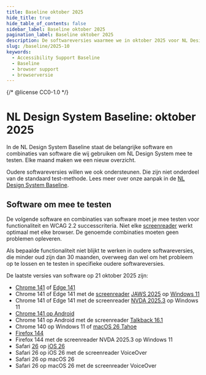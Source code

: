 ```yaml
---
title: Baseline oktober 2025
hide_title: true
hide_table_of_contents: false
sidebar_label: Baseline oktober 2025
pagination_label: Baseline oktober 2025
description: De softwareversies waarmee we in oktober 2025 voor NL Design System testen voor Baseline support.
slug: /baseline/2025-10
keywords:
  - Accessibility Support Baseline
  - Baseline
  - browser support
  - browserversie
---
```


{/* @license CC0-1.0 */}

# NL Design System Baseline: oktober 2025

In de NL Design System Baseline staat de belangrijke software en combinaties van software die wij gebruiken om NL Design System mee te testen. Elke maand maken we een nieuw overzicht.

Oudere softwareversies willen we ook ondersteunen. Die zijn niet onderdeel van de standaard test-methode. Lees meer over onze aanpak in de [NL Design System Baseline](https://nldesignsystem.nl/baseline/).

## Software om mee te testen

De volgende software en combinaties van software moet je mee testen voor functionaliteit en WCAG 2.2 successcriteria. Niet elke [screenreader](/woordenlijst/#screenreader) werkt optimaal met elke browser. De genoemde combinaties moeten geen problemen opleveren.

Als bepaalde functionaliteit niet blijkt te werken in oudere softwareversies, die minder oud zijn dan 30 maanden, overweeg dan wel om het probleem op te lossen en te testen in specifieke oudere softwareversies.

De laatste versies van software op 21 oktober 2025 zijn:

- [Chrome 141](https://chromereleases.googleblog.com/2025/10/stable-channel-update-for-desktop_14.html) of [Edge 141](https://learn.microsoft.com/en-us/deployedge/microsoft-edge-relnote-stable-channel#version-1410353785-october-17-2025)
- Chrome 141 of Edge 141 met de [screenreader](/woordenlijst/#screenreader) [JAWS 2025](https://support.freedomscientific.com/Downloads/JAWS/JAWSWhatsNew?version=2025) op [Windows 11](https://www.microsoft.com/en-us/software-download/windows11)
- Chrome 141 of Edge 141 met de screenreader [NVDA 2025.3](https://www.nvaccess.org/post/nvda-2025-3/) op Windows 11
- [Chrome 141 op Android](https://chromereleases.googleblog.com/2025/10/chrome-for-android-update_01943141190.html)
- Chrome 141 op Android met de screenreader [Talkback 16.1](https://support.google.com/accessibility/android/answer/16561624?hl=en&ref_topic=10601875&sjid=9314725536998589916-EU)
- Chrome 140 op Windows 11 of [macOS 26 Tahoe](https://developer.apple.com/documentation/macos-release-notes/macos-26-release-notes)
- [Firefox 144](https://www.firefox.com/en-US/firefox/144.0/releasenotes/)
- Firefox 144 met de screenreader NVDA 2025.3 op Windows 11
- Safari [26](https://developer.apple.com/documentation/safari-release-notes/safari-26-release-notes) op [iOS 26](https://developer.apple.com/documentation/ios-ipados-release-notes/ios-ipados-26-release-notes)
- Safari 26 op iOS 26 met de screenreader VoiceOver
- Safari 26 op macOS 26
- Safari 26 op macOS 26 met de screenreader VoiceOver
